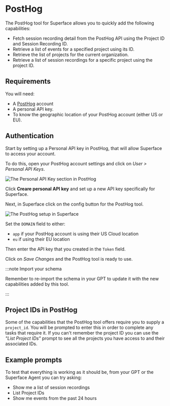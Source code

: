 # PostHog

The PostHog tool for Superface allows you to quickly add the following capabilities:

- Fetch session recording detail from the PostHog API using the Project ID and Session Recording ID.
- Retrieve a list of events for a specified project using its ID.
- Retrieve the list of projects for the current organization.
- Retrieve a list of session recordings for a specific project using the project ID.

## Requirements

You will need:

- A [PostHog](https://posthog.com) account
- A personal API key.
- To know the geographic location of your PostHog account (either US or EU).

## Authentication

Start by setting up a Personal API key in PostHog, that will allow Superface to access your account.

To do this, open your PostHog account settings and click on _User > Personal API Keys_.

![The Personal API Key section in PostHog](/img/tools/tools-posthog-personalapikey.png)

Click **Creare personal API key** and set up a new API key specifically for Superface.

Next, in Superface click on the config button for the PostHog tool.

![The PostHog setup in Superface](/img/tools/tools-posthog-superfacesetup.png)

Set the `DOMAIN` field to either:

- `app` if your PostHog account is using their US Cloud location
- `eu` if using their EU location

Then enter the API key that you created in the `Token` field.

Click on _Save Changes_ and the PostHog tool is ready to use.

:::note Import your schema

Remember to re-import the schema in your GPT to update it with the new capabilities added by this tool.

:::

## Project IDs in PostHog

Some of the capabilities that the PostHog tool offers require you to supply a `project_id`. You will be prompted to enter this in order to complete any tasks that require it. If you can't remember the project ID you can use the _"List Project IDs"_ prompt to see all the projects you have access to and their associated IDs.

## Example prompts

To test that everything is working as it should be, from your GPT or the Superface Agent you can try asking:

- Show me a list of session recordings
- List Project IDs
- Show me events from the past 24 hours
